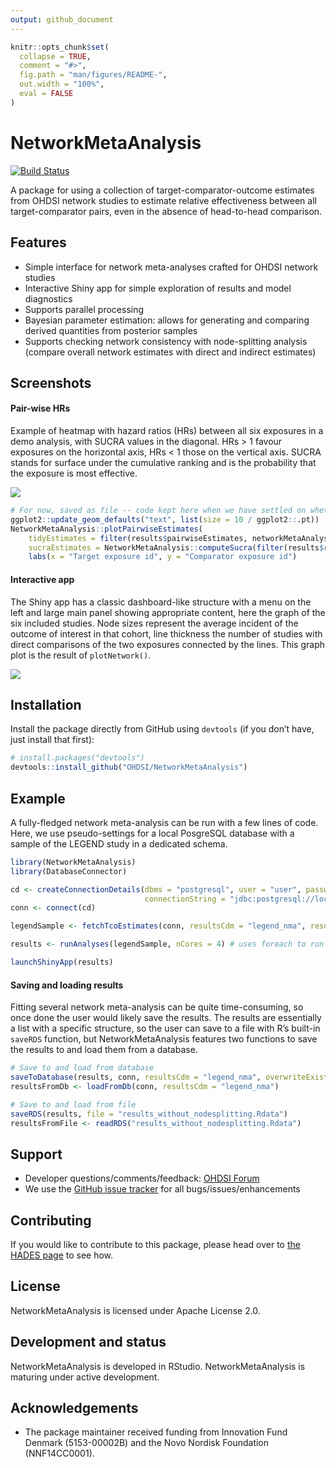 ```yaml
---
output: github_document
---
```


<!-- README.md is generated from README.Rmd. Please edit that file -->

```r
knitr::opts_chunk$set(
  collapse = TRUE,
  comment = "#>",
  fig.path = "man/figures/README-",
  out.width = "100%",
  eval = FALSE
)
```

# NetworkMetaAnalysis

<!-- badges: start -->
[![Build Status](https://travis-ci.org/OHDSI/NetworkMetaAnalysis.svg?branch=master)](https://travis-ci.org/OHDSI/NetworkMetaAnalysis)
<!-- badges: end -->

A package for using a collection of target-comparator-outcome estimates from OHDSI network studies to estimate relative effectiveness between all target-comparator pairs, even in the absence of head-to-head comparison.

## Features

- Simple interface for network meta-analyses crafted for OHDSI network studies
- Interactive Shiny app for simple exploration of results and model diagnostics
- Supports parallel processing
- Bayesian parameter estimation: allows for generating and comparing derived quantities from posterior samples
- Supports checking network consistency with node-splitting analysis (compare overall network estimates with direct and indirect estimates)

## Screenshots

#### Pair-wise HRs

Example of heatmap with hazard ratios (HRs) between all six exposures in a demo analysis, with SUCRA values in the diagonal. HRs > 1 favour exposures on the horizontal axis, HRs < 1 those on the vertical axis. SUCRA stands for surface under the cumulative ranking and is the probability that the exposure is most effective.

![](extras/heatmapPairwiseEstimates.png)
```r
# For now, saved as file -- code kept here when we have settled on whether to share data or not with package
ggplot2::update_geom_defaults("text", list(size = 10 / ggplot2::.pt))
NetworkMetaAnalysis::plotPairwiseEstimates(
	tidyEstimates = filter(results$pairwiseEstimates, networkMetaAnalysisId == 1), textSize = 10, 
	sucraEstimates = NetworkMetaAnalysis::computeSucra(filter(results$rankProbabilities, networkMetaAnalysisId == 1))) +
	labs(x = "Target exposure id", y = "Comparator exposure id")
```

#### Interactive app

The Shiny app has a classic dashboard-like structure with a menu on the left and large main panel showing appropriate content, here the graph of the six included studies. Node sizes represent the average incident of the outcome of interest in that cohort, line thickness the number of studies with direct comparisons of the two exposures connected by the lines. This graph plot is the result of `plotNetwork()`. 

![](extras/screenshotShinyApp.png)

## Installation

Install the package directly from GitHub using `devtools` (if you don't have, just install that first):

``` r
# install.packages("devtools")
devtools::install_github("OHDSI/NetworkMetaAnalysis")
```

## Example

A fully-fledged network meta-analysis can be run with a few lines of code. Here, we use pseudo-settings for a local PosgreSQL database with a sample of the LEGEND study in a dedicated schema. 

```r
library(NetworkMetaAnalysis)
library(DatabaseConnector)

cd <- createConnectionDetails(dbms = "postgresql", user = "user", password = "password", 
							  connectionString = "jdbc:postgresql://localhost:1234/db_name")
conn <- connect(cd)

legendSample <- fetchTcoEstimates(conn, resultsCdm = "legend_nma", resultsTable = "legend_sample")

results <- runAnalyses(legendSample, nCores = 4) # uses foreach to run in parallel if nCores > 1

launchShinyApp(results)
```

#### Saving and loading results

Fitting several network meta-analysis can be quite time-consuming, so once done the user would likely save the results. The results are essentially a list with a specific structure, so the user can save to a file with R's built-in `saveRDS` function, but NetworkMetaAnalysis features two functions to save the results to and load them from a database.

```r
# Save to and load from database
saveToDatabase(results, conn, resultsCdm = "legend_nma", overwriteExistingTables = TRUE)
resultsFromDb <- loadFromDb(conn, resultsCdm = "legend_nma")

# Save to and load from file
saveRDS(results, file = "results_without_nodesplitting.Rdata")
resultsFromFile <- readRDS("results_without_nodesplitting.Rdata")
```

## Support

- Developer questions/comments/feedback: [OHDSI Forum](http://forums.ohdsi.org/c/developers)
- We use the [GitHub issue tracker](https://www.github.com/OHDSI/NetworkMetaAnalysis/issues) for all bugs/issues/enhancements

## Contributing

If you would like to contribute to this package, please head over to [the HADES page](https://ohdsi.github.io/Hades/contribute.html) to see how.

## License

NetworkMetaAnalysis is licensed under Apache License 2.0.

## Development and status

NetworkMetaAnalysis is developed in RStudio. NetworkMetaAnalysis is maturing under active development.

## Acknowledgements

- The package maintainer received funding from Innovation Fund Denmark (5153-00002B) and the Novo Nordisk Foundation (NNF14CC0001).

